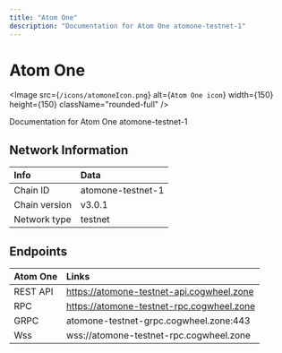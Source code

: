 ```yaml
---
title: "Atom One"
description: "Documentation for Atom One atomone-testnet-1"
---
```


# Atom One

<Image src={`/icons/atomoneIcon.png`} alt={`Atom One icon`} width={150} height={150} className="rounded-full" />

Documentation for Atom One atomone-testnet-1


## Network Information

| Info | Data |
| :------------      | :----------      |
| Chain ID           | atomone-testnet-1      |
| Chain version      | v3.0.1  |
| Network type       | testnet   |

## Endpoints

| Atom One         | Links|
| :------------      | :----------|
| REST API           | https://atomone-testnet-api.cogwheel.zone      |
| RPC                | https://atomone-testnet-rpc.cogwheel.zone      |
| GRPC               | atomone-testnet-grpc.cogwheel.zone:443  |
| Wss | wss://atomone-testnet-rpc.cogwheel.zone |
